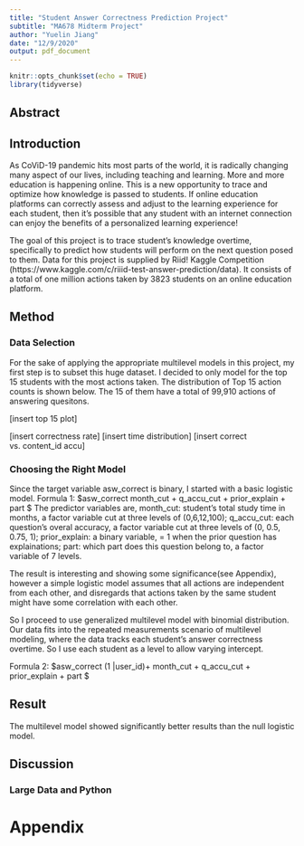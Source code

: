 ```yaml
---
title: "Student Answer Correctness Prediction Project"
subtitle: "MA678 Midterm Project"
author: "Yuelin Jiang"
date: "12/9/2020"
output: pdf_document
---
```


```r
knitr::opts_chunk$set(echo = TRUE)
library(tidyverse)
```

## Abstract



## Introduction

As CoViD-19 pandemic hits most parts of the world, it is radically changing many aspect of our lives, including teaching and learning. More and more education is happening online. This is a new opportunity to trace and optimize how knowledge is passed to students. If online education platforms can correctly assess and adjust to the learning experience for each student, then it's possible that any student with an internet connection can enjoy the benefits of a personalized learning experience! 

The goal of this project is to trace student's knowledge overtime, specifically to predict how students will perform on the next question posed to them. Data for this project is supplied by Riid! Kaggle Competition (https://www.kaggle.com/c/riiid-test-answer-prediction/data). It consists of a total of one million actions taken by 3823 students on an online education platform. 


## Method

### Data Selection
For the sake of applying the appropriate multilevel models in this project, my first step is to subset this huge dataset. I decided to only model for the top 15 students with the most actions taken. The distribution of Top 15 action counts is shown below. The 15 of them have a total of 99,910 actions of answering quesitons.

[insert top 15 plot]

[insert correctness rate]
[insert time distribution]
[insert correct vs. content_id accu]

### Choosing the Right Model 

Since the target variable asw_correct is binary, I started with a basic logistic model. 
Formula 1:
$asw\_correct \sim month\_cut + q\_accu\_cut + prior\_explain + part $
The predictor variables are, 
month_cut: student's total study time in months, a factor variable cut at three levels of (0,6,12,100);
q_accu_cut: each question's overal accuracy, a factor variable cut at three levels of (0, 0.5, 0.75, 1);
prior_explain: a binary variable, = 1 when the prior question has explainations; 
part: which part does this question belong to, a factor variable of 7 levels.

The result is interesting and showing some significance(see Appendix), however a simple logistic model assumes that all actions are independent from each other, and disregards that actions taken by the same student might have some correlation with each other. 

So I proceed to use generalized multilevel model with binomial distribution. Our data fits into the repeated measurements scenario of multilevel modeling, where the data tracks each student's answer correctness overtime. So I use each student as a level to allow varying intercept. 

Formula 2:
$asw\_correct \sim (1 |user\_id)+  month\_cut + q\_accu\_cut + prior\_explain + part $


## Result

The multilevel model showed significantly better results than the null logistic model.

## Discussion

### Large Data and Python



# Appendix
